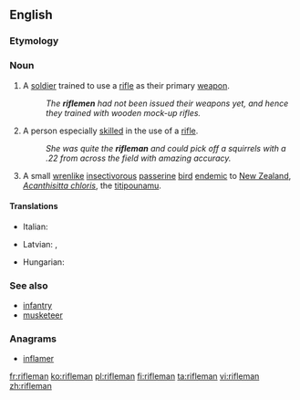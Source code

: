 ==English==

===Etymology===
{{suffix|rifle|man}}

===Noun===
{{wikipedia}}
{{en-noun|riflemen}}

# A [[soldier]] trained to use a [[rifle]] as their primary [[weapon]].
#:''The '''riflemen''' had not been issued their weapons yet, and hence they trained with wooden mock-up rifles.''
# A person especially [[skilled]] in the use of a [[rifle]].
#:''She was quite the '''rifleman''' and could pick off a squirrels with a .22 from across the field with amazing accuracy.''
# A small [[wrenlike]] [[insectivorous]] [[passerine]] [[bird]] [[endemic]] to [[New Zealand]], ''[[Acanthisitta chloris]]'', the [[titipounamu]].

====Translations====
{{trans-top|soldier}}
* Italian: {{t+|it|bersagliere|m}}
{{trans-mid}}
* Latvian: {{t-|lv|strēlnieks|m}}, {{t-|lv|strēlniece|f}}
{{trans-bottom}}

{{trans-top|person skilled in the use of a rifle}}
*Hungarian: {{t+|hu|lövész}}
{{trans-mid}}
{{trans-bottom}}

===See also===
*[[infantry]]
*[[musketeer]]

===Anagrams===
* [[inflamer#English|inflamer]]

[[fr:rifleman]]
[[ko:rifleman]]
[[pl:rifleman]]
[[fi:rifleman]]
[[ta:rifleman]]
[[vi:rifleman]]
[[zh:rifleman]]